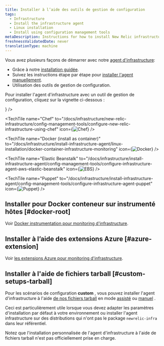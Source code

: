 ```yaml
---
title: Installer à l’aide des outils de gestion de configuration
tags:
  - Infrastructure
  - Install the infrastructure agent
  - Linux installation
  - Install using configuration management tools
metaDescription: Instructions for how to install New Relic infrastructure monitoring for Linux systems using configuration management tools.
freshnessValidatedDate: never
translationType: machine
---
```


Vous avez plusieurs façons de démarrer avec notre [agent d&apos;infrastructure](/docs/infrastructure/infrastructure-monitoring/get-started/get-started-infrastructure-monitoring/):

* Grâce à notre [installation guidée](/docs/new-relic-one/use-new-relic-one/cross-product-functions/install-configure/new-relic-guided-install-overview/).
* Suivez les instructions étape par étape pour [installer l&apos;agent manuellement](/docs/infrastructure/install-infrastructure-agent/linux-installation/install-infrastructure-monitoring-agent-linux#manual-install).
* Utilisation des outils de gestion de configuration.

Pour installer l&apos;agent d&apos;infrastructure avec un outil de gestion de configuration, cliquez sur la vignette ci-dessous :

<TechTileGrid>
  <TechTile name="Ansible" to="/docs/infrastructure/new-relic-infrastructure/config-management-tools/configure-new-relic-infrastructure-using-ansible" icon={<img src="/images/os_icon_ansible-red.webp" alt="Ansible" variant="TechTile"/>} />

  <TechTile name="Chef" to="/docs/infrastructure/new-relic-infrastructure/config-management-tools/configure-new-relic-infrastructure-using-chef" icon={<img src="/images/os_icon_chef.webp" alt="Chef" variant="TechTile"/>} />

  <TechTile name="Docker (install as container)" to="/docs/infrastructure/install-infrastructure-agent/linux-installation/docker-container-infrastructure-monitoring" icon={<img src="/images/os_icon_docker.webp" alt="Docker" variant="TechTile"/>} />

  <TechTile name="Elastic Beanstalk" to="/docs/infrastructure/install-infrastructure-agent/config-management-tools/configure-infrastructure-agent-aws-elastic-beanstalk" icon={<img src="/images/os_icon_ebs.webp" alt="EBS" variant="TechTile"/>} />

  <TechTile name="Puppet" to="/docs/infrastructure/install-infrastructure-agent/config-management-tools/configure-infrastructure-agent-puppet" icon={<img src="/images/os_icon_puppet.webp" alt="Puppet" variant="TechTile"/>} />
</TechTileGrid>

## Installer pour Docker conteneur sur instrumenté hôtes [#docker-root]

Voir [Docker instrumentation pour monitoring d&apos;infrastructure](/docs/infrastructure/new-relic-infrastructure/data-instrumentation/docker-instrumentation-infrastructure).

## Installer à l’aide des extensions Azure [#azure-extension]

Voir [les extensions Azure pour monitoring d&apos;infrastructure](/docs/infrastructure/install-infrastructure-agent/linux-installation/azure-extensions-infrastructure).

## Installer à l&apos;aide de fichiers tarball [#custom-setups-tarball]

Pour les scénarios de configuration <DNT>**custom**</DNT> , vous pouvez installer l&apos;agent d&apos;infrastructure à l&apos;aide [de nos fichiers tarball](https://download.newrelic.com/infrastructure_agent/binaries/linux/) en mode [assisté](/docs/infrastructure/install-configure-manage-infrastructure/linux-installation/tarball-assisted-install-infrastructure-linux) ou [manuel](/docs/infrastructure/install-configure-manage-infrastructure/linux-installation/tarball-manual-install-infrastructure-linux) .

Ceci est particulièrement utile lorsque vous devez adapter les paramètres d&apos;installation par défaut à votre environnement ou installer l&apos;agent infrastructure sur des distributions qui n&apos;ont pas le package `newrelic-infra` dans leur référentiel.

<Callout variant="important">
  Notez que l&apos;installation personnalisée de l&apos;agent d&apos;infrastructure à l&apos;aide de fichiers tarball n&apos;est pas officiellement prise en charge.
</Callout>